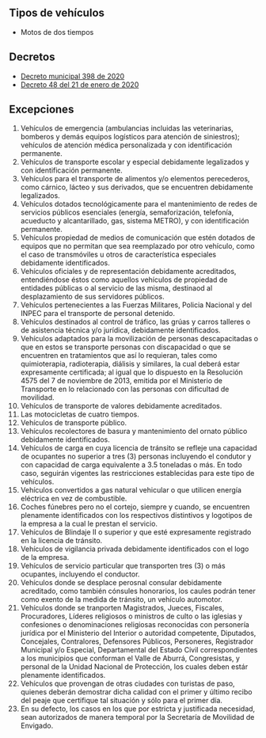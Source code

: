 ## Tipos de vehículos

- Motos de dos tiempos

## Decretos

- [Decreto municipal 398 de 2020](https://normograma.info/medellin/normograma/docs/pdf/mjd_alcamed_0398_2020.pdf)
- [Decreto 48 del 21 de enero de 2020](/envigado/decreto-0000048-del-21-de-enero-de-2020.pdf)

## Excepciones

1. Vehículos de emergencia (ambulancias incluidas las veterinarias, bomberos y demás equipos logísticos para atención de siniestros); vehículos de atención médica personalizada y con identificación permanente.
2. Vehículos de transporte escolar y especial debidamente legalizados y con identificación permanente.
3. Vehículos para el transporte de alimentos y/o elementos perecederos, como cárnico, lácteo y sus derivados, que se encuentren debidamente legalizados.
4. Vehículos dotados tecnológicamente para el mantenimiento de redes de servicios públicos esenciales (energía, semaforización, telefonía, acueducto y alcantarillado, gas, sistema METRO), y con identificación permanente.
5. Vehículos propiedad de medios de comunicación que estén dotados de equipos que no permitan que sea reemplazado por otro vehículo, como el caso de transmóviles u otros de característica especiales debidamente identificados.
6. Vehículos oficiales y de representación debidamente acreditados, entendiéndose éstos como aquellos vehículos de propiedad de entidades públicas o al servicio de las misma, destinaod al desplazamiento de sus servidores públicos.
7. Vehículos pertenecientes a las Fuerzas Militares, Policia Nacional y del INPEC para el transporte de personal detenido.
8. Vehículos destinados al control de tráfico, las grúas y carros talleres o de asistencia técnica y/o jurídica, debidamente identificados.
9. Vehículos adaptados para la movilización de personas descapacitadas o que en estos se transporte personas con discapacidad o que se encuentren en tratamientos que así lo requieran, tales como quimioterapia, radioterapia, diálisis y similares, la cual deberá estar expresamente certificada; al igual que lo dispuesto en la Resolución 4575 del 7 de noviembre de 2013, emitida por el Ministerio de Transporte en lo relacionado con las personas con dificultad de movilidad.
10. Vehículos de transporte de valores debidamente acreditados.
11. Las motocicletas de cuatro tiempos.
12. Vehículos de transporte público.
13. Vehículos recolectores de basura y mantenimiento del ornato público debidamente identificados.
14. Vehículos de carga en cuya licencia de tránsito se refleje una capacidad de ocupantes no superior a tres (3) personas incluyendo el condutor y con capacidad de carga equivalente a 3.5 toneladas o más. En todo caso, seguirán vigentes las restricciones establecidas para este tipo de vehículos.
15. Vehículos convertidos a gas natural vehicular o que utilicen energía eléctrica en vez de combustible.
16. Coches fúnebres pero no el cortejo, siempre y cuando, se encuentren plenamente identificados con los respectivos distintivos y logotipos de la empresa a la cual le prestan el servicio.
17. Vehículos de Blindaje II o superior y que esté expresamente registrado en la licencia de tránsito.
18. Vehículos de vigilancia privada debidamente identificados con el logo de la empresa.
19. Vehículos de servicio particular que transporten tres (3) o más ocupantes, incluyendo el conductor.
20. Vehículos donde se desplace perosnal consular debidamente acreditado, como también cónsules honorarios, los caules podrán tener como exento de la medida de tránsito, un vehículo automotor.
21. Vehículos donde se tranporten Magistrados, Jueces, Fiscales, Procuradores, Líderes religiosos o ministros de culto o las iglesias y confesiones o denominaciones religiosas reconocidas con personería jurídica por el Ministerio del Interior o autoridad competente, Diputados, Concejales, Contralores, Defensores Públicos, Personeres, Registrador Municipal y/o Especial, Departamental del Estado Civil correspondientes a los municipios que conforman el Valle de Aburrá, Congresistas, y personal de la Unidad Nacional de Protección, los cuales deben estár plenamente identificados.
22. Vehículos que provengan de otras ciudades con turistas de paso, quienes deberán demostrar dicha calidad con el primer y último recibo del peaje que certifique tal situación y sólo para el primer día.
23. En su defecto, los casos en los que por estricta y justificada necesidad, sean autorizados de manera temporal por la Secretaría de Movilidad de Envigado.
